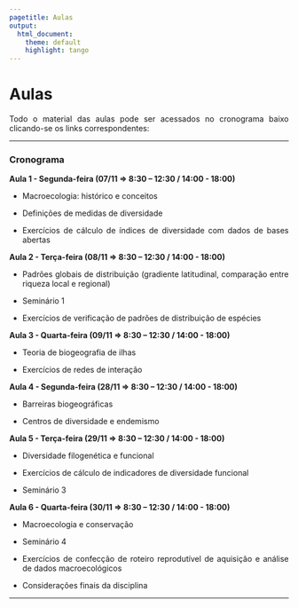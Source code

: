 ```yaml
---
pagetitle: Aulas
output: 
  html_document:
    theme: default
    highlight: tango
---
```

<style>
body {
text-align: justify}
</style>


# Aulas

Todo o material das aulas pode ser acessados no cronograma baixo clicando-se os links correspondentes:

***

### Cronograma


**Aula 1 - Segunda-feira (07/11 => 8:30 – 12:30 / 14:00 - 18:00)**

-   Macroecologia: histórico e conceitos

-   Definições de medidas de diversidade

-   Exercícios de cálculo de índices de diversidade com dados de bases abertas


**Aula 2 - Terça-feira (08/11 => 8:30 – 12:30 / 14:00 - 18:00)**

-   Padrões globais de distribuição (gradiente latitudinal, comparação entre riqueza local e regional)

-   Seminário 1

-   Exercícios de verificação de padrões de distribuição de espécies


**Aula 3 - Quarta-feira (09/11 => 8:30 – 12:30 / 14:00 - 18:00)**

-   Teoria de biogeografia de ilhas

-   Exercícios de redes de interação


**Aula 4 - Segunda-feira (28/11 => 8:30 – 12:30 / 14:00 - 18:00)**

-   Barreiras biogeográficas

-   Centros de diversidade e endemismo


**Aula 5 - Terça-feira (29/11 => 8:30 – 12:30 / 14:00 - 18:00)**

-   Diversidade filogenética e funcional

-   Exercícios de cálculo de indicadores de diversidade funcional

-   Seminário 3


**Aula 6 - Quarta-feira (30/11 => 8:30 – 12:30 / 14:00 - 18:00)**

-   Macroecologia e conservação

-   Seminário 4

-   Exercícios de confecção de roteiro reprodutível de aquisição e análise de dados macroecológicos

-   Considerações finais da disciplina


***